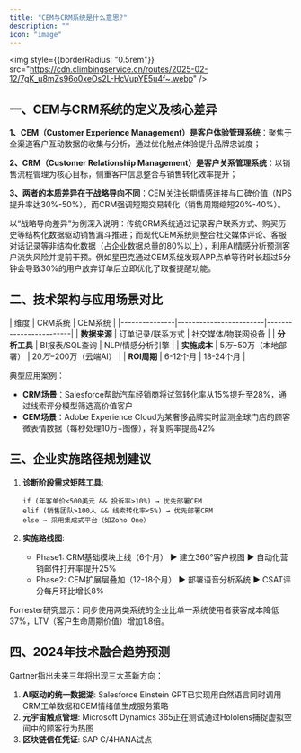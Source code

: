 ```yaml
---
title: "CEM与CRM系统是什么意思?"
description: ""
icon: "image"
---
```


<img
	style={{borderRadius: "0.5rem"}}
	src="https://cdn.climbingservice.cn/routes/2025-02-12/7gK_u8mZs96o0xeOs2L-HcVupYE5u4f~.webp"
/>

**<h2>一、CEM与CRM系统的定义及核心差异</h2>**
**1、CEM（Customer Experience Management）是客户体验管理系统**：聚焦于全渠道客户互动数据的收集与分析，通过优化触点体验提升品牌忠诚度；

**2、CRM（Customer Relationship Management）是客户关系管理系统**：以销售流程管理为核心目标，侧重客户信息整合与销售转化效率提升；

**3、两者的本质差异在于战略导向不同**：CEM关注长期情感连接与口碑价值（NPS提升率达30%-50%），而CRM强调短期交易转化（销售周期缩短20%-40%）。

以“战略导向差异”为例深入说明：传统CRM系统通过记录客户联系方式、购买历史等结构化数据驱动销售漏斗推进；而现代CEM系统则整合社交媒体评论、客服对话记录等非结构化数据（占企业数据总量的80%以上），利用AI情感分析预测客户流失风险并提前干预。例如星巴克通过CEM系统发现APP点单等待时长超过5分钟会导致30%的用户放弃订单后立即优化了取餐提醒功能。


**<h2>二、技术架构与应用场景对比</h2>**
| 维度          | CRM系统                | CEM系统                |
|---------------|------------------------|------------------------|
| **数据来源**  | 订单记录/联系方式      | 社交媒体/物联网设备    |
| **分析工具**  | BI报表/SQL查询         | NLP/情感分析引擎       |
| **实施成本**  | $5万-$50万（本地部署） | $20万-$200万（云端AI） |
| **ROI周期**   | 6-12个月               | 18-24个月              |

典型应用案例：
- **CRM场景**：Salesforce帮助汽车经销商将试驾转化率从15%提升至28%，通过线索评分模型筛选高价值客户
- **CEM场景**：Adobe Experience Cloud为某奢侈品牌实时监测全球门店的顾客微表情数据（每秒处理10万+图像），将复购率提高42%


**<h2>三、企业实施路径规划建议</h2>**
1. **诊断阶段需求矩阵工具**:
   ```
   if (年客单价<500美元 && 投诉率>10%) → 优先部署CEM
   elif (销售团队>100人 && 线索转化率<5%) → 优先部署CRM
   else → 采用集成式平台（如Zoho One）
   ```

2. **实施路线图**:
   - Phase1: CRM基础模块上线（6个月）
     ▶︎ 建立360°客户视图
     ▶︎ 自动化营销邮件打开率提升25%
   - Phase2: CEM扩展层叠加（12-18个月）
     ▶︎ 部署语音分析系统
     ▶︎ CSAT评分每月环比增长8%

Forrester研究显示：同步使用两类系统的企业比单一系统使用者获客成本降低37%，LTV（客户生命周期价值）增加1.8倍。


**<h2>四、2024年技术融合趋势预测</h2>**
Gartner指出未来三年将出现三大革新方向：
1. **AI驱动的统一数据湖**: Salesforce Einstein GPT已实现用自然语言同时调用CRM工单数据和CEM情绪值生成服务策略
2. **元宇宙触点管理**: Microsoft Dynamics 365正在测试通过Hololens捕捉虚拟空间中的顾客行为热图
3. **区块链信任凭证**: SAP C/4HANA试点
